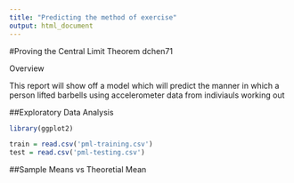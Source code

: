 ```yaml
---
title: "Predicting the method of exercise"
output: html_document
---
```


#Proving the Central Limit Theorem
dchen71

Overview

This report will show off a model which will predict the manner in which a person lifted barbells using accelerometer data from indiviauls working out

##Exploratory Data Analysis



```r
library(ggplot2)

train = read.csv('pml-training.csv')
test = read.csv('pml-testing.csv')
```

##Sample Means vs Theoretial Mean

```r


```


